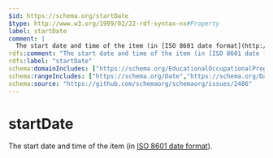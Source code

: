 ```yaml
---
$id: https://schema.org/startDate
$type: http://www.w3.org/1999/02/22-rdf-syntax-ns#Property
label: startDate
comment: |
  The start date and time of the item (in [ISO 8601 date format](http://en.wikipedia.org/wiki/ISO_8601)).
rdfs:comment: "The start date and time of the item (in [ISO 8601 date format](http://en.wikipedia.org/wiki/ISO_8601))."
rdfs:label: "startDate"
schema:domainIncludes: ["https://schema.org/EducationalOccupationalProgram","https://schema.org/MerchantReturnPolicySeasonalOverride","https://schema.org/Event","https://schema.org/Schedule","https://schema.org/CreativeWorkSeries","https://schema.org/DatedMoneySpecification","https://schema.org/CreativeWorkSeason","https://schema.org/Role"]
schema:rangeIncludes: ["https://schema.org/Date","https://schema.org/DateTime"]
schema:source: "https://github.com/schemaorg/schemaorg/issues/2486"
---
```


# startDate

The start date and time of the item (in [ISO 8601 date format](http://en.wikipedia.org/wiki/ISO_8601)).

